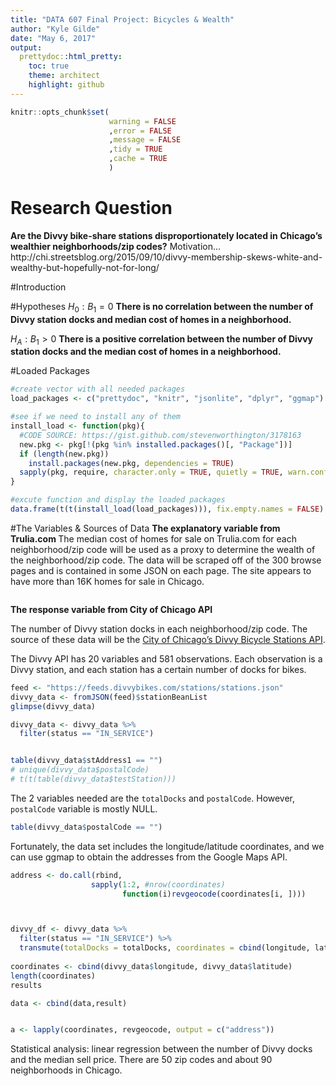 ```yaml
---
title: "DATA 607 Final Project: Bicycles & Wealth"
author: "Kyle Gilde"
date: "May 6, 2017"
output: 
  prettydoc::html_pretty:
    toc: true
    theme: architect
    highlight: github
---
```

```r
knitr::opts_chunk$set(
                      warning = FALSE
                      ,error = FALSE
                      ,message = FALSE
                      ,tidy = TRUE
                      ,cache = TRUE
                      )
```




# Research Question
**Are the Divvy bike-share stations disproportionately located in Chicago's wealthier neighborhoods/zip codes?**
Motivation...
http://chi.streetsblog.org/2015/09/10/divvy-membership-skews-white-and-wealthy-but-hopefully-not-for-long/

#Introduction

#Hypotheses
$H_0: B_1 = 0$ **There is no correlation between the number of Divvy station docks and median cost of homes in a neighborhood.**

$H_A: B_1 > 0$ **There is a positive correlation between the number of Divvy station docks and the median cost of homes in a neighborhood.**

#Loaded Packages
```r
#create vector with all needed packages
load_packages <- c("prettydoc", "knitr", "jsonlite", "dplyr", "ggmap")

#see if we need to install any of them
install_load <- function(pkg){
  #CODE SOURCE: https://gist.github.com/stevenworthington/3178163
  new.pkg <- pkg[!(pkg %in% installed.packages()[, "Package"])]
  if (length(new.pkg)) 
    install.packages(new.pkg, dependencies = TRUE)
  sapply(pkg, require, character.only = TRUE, quietly = TRUE, warn.conflicts = FALSE)
}

#excute function and display the loaded packages
data.frame(t(t(install_load(load_packages))), fix.empty.names = FALSE)

```

#The Variables & Sources of Data
**The explanatory variable from Trulia.com **
The median cost of homes for sale on Trulia.com for each neighborhood/zip code will be used as a proxy to determine the wealth of the neighborhood/zip code. The data will be scraped off of the 300 browse pages and is contained in some JSON on each page. The site appears to have more than 16K homes for sale in Chicago.

```r



```

**The response variable from City of Chicago API**

The number of Divvy station docks in each neighborhood/zip code. The source of these data will be the [City of Chicago's Divvy Bicycle Stations API](https://data.cityofchicago.org/Transportation/Divvy-Bicycle-Stations/bbyy-e7gq).

The Divvy API has 20 variables and 581 observations. Each observation is a Divvy station, and each station has a certain number of docks for bikes.
```r

feed <- "https://feeds.divvybikes.com/stations/stations.json"
divvy_data <- fromJSON(feed)$stationBeanList
glimpse(divvy_data)

divvy_data <- divvy_data %>% 
  filter(status == "IN_SERVICE")


table(divvy_data$stAddress1 == "")
# unique(divvy_data$postalCode)
# t(t(table(divvy_data$testStation)))
```


The 2 variables needed are the `totalDocks` and `postalCode`. However, `postalCode` variable is mostly NULL.
```r
table(divvy_data$postalCode == "")
```

Fortunately, the data set includes the longitude/latitude coordinates, and we can use ggmap to obtain the addresses from the Google Maps API.
```r

address <- do.call(rbind,
                  sapply(1:2, #nrow(coordinates)
                         function(i)revgeocode(coordinates[i, ])))



divvy_df <- divvy_data %>% 
  filter(status == "IN_SERVICE") %>% 
  transmute(totalDocks = totalDocks, coordinates = cbind(longitude, latitude))
  
coordinates <- cbind(divvy_data$longitude, divvy_data$latitude)  
length(coordinates)
results

data <- cbind(data,result)


a <- lapply(coordinates, revgeocode, output = c("address"))
```



Statistical analysis: linear regression between the number of Divvy docks and the median sell price. There are 50 zip codes and about 90 neighborhoods in Chicago.



